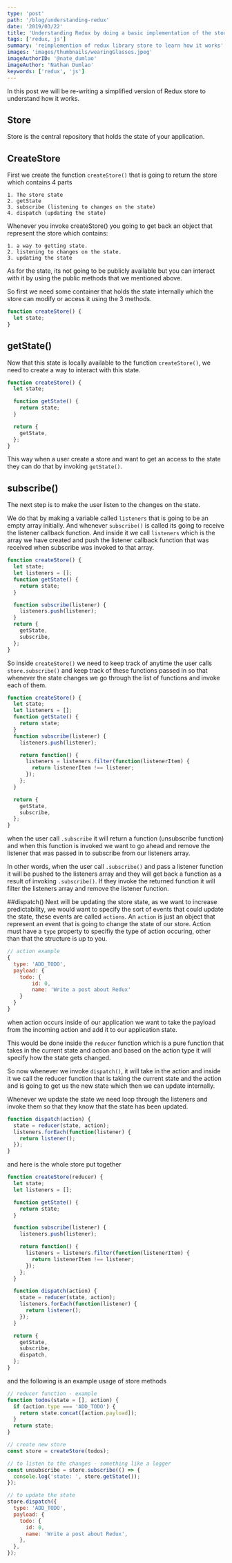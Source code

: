 ```yaml
---
type: 'post'
path: '/blog/understanding-redux'
date: '2019/03/22'
title: 'Understanding Redux by doing a basic implementation of the store'
tags: ['redux, js']
summary: 'reimplemention of redux library store to learn how it works'
images: 'images/thumbnails/wearingGlasses.jpeg'
imageAuthorID: '@nate_dumlao'
imageAuthor: 'Nathan Dumlao'
keywords: ['redux', 'js']
---
```


In this post we will be re-writing a simplified version of Redux store to understand how it works.

## Store

Store is the central repository that holds the state of your application.

## CreateStore

First we create the function `createStore()` that is going to return the store which contains 4 parts

```text
1. The store state
2. getState
3. subscribe (listening to changes on the state)
4. dispatch (updating the state)
```

Whenever you invoke createStore() you going to get back an object that represent the store which contains:

```text
1. a way to getting state.
2. listening to changes on the state.
3. updating the state
```

As for the state, its not going to be publicly available but you can interact with it by using the public methods that we mentioned above.

So first we need some container that holds the state internally which the store can modify or access it using the 3 methods.

```javascript
function createStore() {
  let state;
}
```

## getState()

Now that this state is locally available to the function `createStore()`, we need to create a way to interact with this state.

```javascript
function createStore() {
  let state;

  function getState() {
    return state;
  }

  return {
    getState,
  };
}
```

This way when a user create a store and want to get an access to the state they can do that by invoking `getState()`.

## subscribe()

The next step is to make the user listen to the changes on the state.

We do that by making a variable called `listeners` that is going to be an empty array initially. And whenever `subscribe()` is called its going to receive the listener callback function. And inside it we call `listeners` which is the array we have created and push the listener callback function that was received when subscribe was invoked to that array.

```javascript
function createStore() {
  let state;
  let listeners = [];
  function getState() {
    return state;
  }

  function subscribe(listener) {
    listeners.push(listener);
  }
  return {
    getState,
    subscribe,
  };
}
```

So inside `createStore()` we need to keep track of anytime the user calls `store.subscribe()` and keep track of these functions passed in so that whenever the state changes we go through the list of functions and invoke each of them.

```javascript
function createStore() {
  let state;
  let listeners = [];
  function getState() {
    return state;
  }
  function subscribe(listener) {
    listeners.push(listener);

    return function() {
      listeners = listeners.filter(function(listenerItem) {
        return listenerItem !== listener;
      });
    };
  }

  return {
    getState,
    subscribe,
  };
}
```

when the user call `.subscribe` it will return a function (unsubscribe function) and when this function is invoked we want to go ahead and remove the listener that was passed in to subscribe from our listeners array.

In other words, when the user call `.subscribe()` and pass a listener function it will be pushed to the listeners array and they will get back a function as a result of invoking `.subscribe()`. If they invoke the returned function it will filter the listeners array and remove the listener function.

##dispatch()
Next will be updating the store state, as we want to increase predictability, we would want to specify the sort of events that could update the state, these events are called `actions`. An `action` is just an object that represent an event that is going to change the state of our store. Action must have a `type` property to specifiy the type of action occuring, other than that the structure is up to you.

```javascript
// action example
{
  type: 'ADD_TODO',
  payload: {
    todo: {
        id: 0,
        name: 'Write a post about Redux'
    }
  }
}
```

when action occurs inside of our application we want to take the payload from the incoming action and add it to our application state.

This would be done inside the `reducer` function which is a pure function that takes in the current state and action and based on the action type it will specify how the state gets changed.

So now whenever we invoke `dispatch()`, it will take in the action and inside it we call the reducer function that is taking the current state and the action and is going to get us the new state which then we can update internally.

Whenever we update the state we need loop through the listeners and invoke them so that they know that the state has been updated.

```javascript
function dispatch(action) {
  state = reducer(state, action);
  listeners.forEach(function(listener) {
    return listener();
  });
}
```

and here is the whole store put together

```javascript
function createStore(reducer) {
  let state;
  let listeners = [];

  function getState() {
    return state;
  }

  function subscribe(listener) {
    listeners.push(listener);

    return function() {
      listeners = listeners.filter(function(listenerItem) {
        return listenerItem !== listener;
      });
    };
  }

  function dispatch(action) {
    state = reducer(state, action);
    listeners.forEach(function(listener) {
      return listener();
    });
  }

  return {
    getState,
    subscribe,
    dispatch,
  };
}
```

and the following is an example usage of store methods

```javascript
// reducer function - example
function todos(state = [], action) {
  if (action.type === 'ADD_TODO') {
    return state.concat([action.payload]);
  }
  return state;
}

// create new store
const store = createStore(todos);

// to listen to the changes - something like a logger
const unsubscribe = store.subscribe(() => {
  console.log('state: ', store.getState());
});

// to update the state
store.dispatch({
  type: 'ADD_TODO',
  payload: {
    todo: {
      id: 0,
      name: 'Write a post about Redux',
    },
  },
});
```
